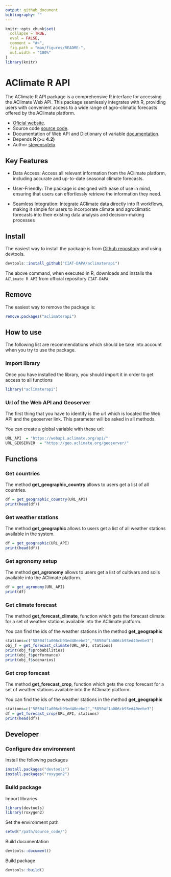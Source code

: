 ```yaml
---
output: github_document
bibliography: ""
---
```


<!-- README.md is generated from README.Rmd. Please edit that file -->

```r
knitr::opts_chunk$set(
  collapse = TRUE,
  eval = FALSE,
  comment = "#>",
  fig.path = "man/figures/README-",
  out.width = "100%"
)
library(knitr)
```

# AClimate R API

The AClimate R API package is a comprehensive R interface for accessing the AClimate Web API.
This package seamlessly integrates with R, providing users with convenient access to a wide range of agro-climatic
forecasts offered by the AClimate platform.

* [Oficial website](https://www.aclimate.org).
* Source code [source code](https://github.com/CIAT-DAPA/aclimaterapi/).
* Documentation of Web API and Dictionary of variable [documentation](https://docs.aclimate.org/en/latest/08-webapi.html).
* Depends **R (>= 4.2)**
* Author [stevensotelo](https://github.com/stevensotelo)

## Key Features

* Data Access: Access all relevant information from the AClimate platform, including accurate and up-to-date seasonal climate forecasts.

* User-Friendly: The package is designed with ease of use in mind, ensuring that users can effortlessly retrieve the information they need.

* Seamless Integration: Integrate AClimate data directly into R workflows, making it simple for users to incorporate climate and agroclimatic forecasts into their existing data analysis and decision-making processes

## Install

The easiest way to install the package is from [Github repository](https://github.com/CIAT-DAPA/aclimaterapi/) and using devtools.

```r
devtools::install_github("CIAT-DAPA/aclimaterapi")
```

The above command, when executed in R, downloads and installs the `AClimate R API` from official repository `CIAT-DAPA`.

## Remove

The easiest way to remove the package is:

```r
remove.packages("aclimaterapi")
```

## How to use

The following list are recommendations which should be take into account when you try to use the package.

### Import library

Once you have installed the library, you should import it in order to get access to all functions

```r
library("aclimaterapi")
```

### Url of the Web API and Geoserver


The first thing that you have to identify is the url which is located the Web API and the geoserver link. This parameter will be asked in all methods.

You can create a global variable with these url:

```r
URL_API  = "https://webapi.aclimate.org/api/"
URL_GEOSERVER  = "https://geo.aclimate.org/geoserver/"
```

## Functions

### Get countries

The method **get_geographic_country** allows to users get a list of all countries.

```r
df = get_geographic_country(URL_API)
print(head(df))
```

### Get weather stations

The method **get_geographic** allows to users get a list of all weather stations available in the system.

```r
df = get_geographic(URL_API)
print(head(df))
```

### Get agronomy setup

The method **get_agronomy** allows to users get a list of cultivars and soils available into the AClimate platform.

```r
df = get_agronomy(URL_API)
print(df)
```

### Get climate forecast

The method **get_forecast_climate**, function which gets the forecast climate for a set of weather stations available into the AClimate platform.

You can find the ids of the weather stations in the method **get_geographic**

```r
stations=c("58504f1a006cb93ed40eebe2","58504f1a006cb93ed40eebe3")
obj_f = get_forecast_climate(URL_API, stations)
print(obj_f$probabilities)
print(obj_f$performance)
print(obj_f$scenarios)
```

### Get crop forecast

The method **get_forecast_crop**, function which gets the crop forecast for a set of weather stations available into the AClimate platform.

You can find the ids of the weather stations in the method **get_geographic**

```r
stations=c("58504f1a006cb93ed40eebe2","58504f1a006cb93ed40eebe3")
df = get_forecast_crop(URL_API, stations)
print(head(df))
```

## Developer


### Configure dev environment

Install the following packages
```r
install.packages("devtools")
install.packages("roxygen2")
```

### Build package
Import libraries
```r
library(devtools)
library(roxygen2)
```
Set the environment path
```r
setwd("/path/source_code/")
```

Build documentation
```r
devtools::document()
```

Build package
```r
devtools::build()
```
